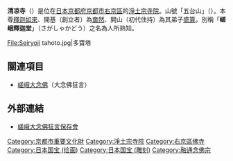 {{日本寺院
| name = 清凉寺
| img =
| img_capt = 阿彌陀堂
| image_width = 260
| nihongo = 清凉寺
| hiragana = せいりょうじ
| romaji = Seiryō-ji
| location = [[京都府|京都府]][[京都市|京都市]][[右京區|右京區]]<br>嵯峨釋迦堂藤ノ木町46
| sangou = 五台山
| section = [[淨土宗|淨土宗]]
| god = [[釋迦如來|釋迦如來]]（國寶）
| found_year = [[寬和|寬和]]3年（987年）
| founder = [[奝然|奝然]]（開基）
| official_name = 
| alias = 
| struct = 
| title = [[京都十三佛靈場|京都十三佛靈場]]2番
| cultural_collection = 木造釋迦如來立像及像內納入品、木造阿彌陀三尊坐像 他（國寶）<br/>紙本著色融通念佛緣起2巻、木造文殊菩薩騎獅像 他（重要文化財）
}}
'''清凉寺'''（{{Lang|ja|せいりょうじ}}）是位在[[日本|日本]][[京都府|京都府]][[京都市|京都市]][[右京區|右京區]]的[[淨土宗|淨土宗]][[寺院|寺院]]。山號「五台山」（{{lang|ja|ごだいさん}}）。本尊[[釋迦如來|釋迦如來]]、開基（創立者）為[[奝然|奝然]]、開山（初代住持）為其弟子[[盛算|盛算]]。別稱「'''嵯峨釋迦堂'''」（さがしゃかどう）之名為人所熟知。

<gallery>
File:Seiryoji tahoto.jpg|多寶塔
</gallery>

== 關連項目 ==
*[[大念佛狂言|嵯峨大念佛]]（大念佛狂言）

== 外部連結 ==
{{Commonscat|Seiryōji}}
* [http://www.sagakyogen.info/ 嵯峨大念佛狂言保存會] {{Wayback|url=http://www.sagakyogen.info/ |date=20210119125332 }}

{{DEFAULTSORT:Seiryoji}}
[[Category:京都市重要文化財|Category:京都市重要文化財]]
[[Category:淨土宗寺院|Category:淨土宗寺院]]
[[Category:右京區佛寺|Category:右京區佛寺]]
[[Category:日本国宝_(绘画)|Category:日本国宝 (绘画)]]
[[Category:日本国宝_(雕刻)|Category:日本国宝 (雕刻)]]
[[Category:融通念佛宗|Category:融通念佛宗]]
